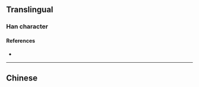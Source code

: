 {{also|瓏}}
{{character info}}
==Translingual==

===Han character===
{{Han char|rn=96|rad=玉|as=05|sn=9|four=1311|canj=MGIKP|ids=⿰𤣩龙}}

====References====
* {{Han ref|kx=0730.081|hdz=21106.010|uh=73D1|ud=29649}}

----

==Chinese==
{{zh-see|瓏}}